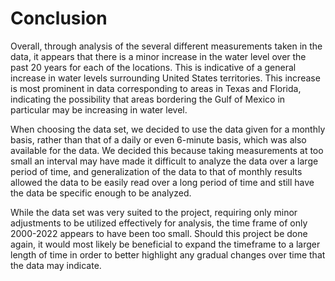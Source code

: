 # Conclusion

Overall, through analysis of the several different measurements taken in the data, it appears that there is a minor increase in the water level over the past 20 years for each of the locations. This is indicative of a general increase in water levels surrounding United States territories. This increase is most prominent in data corresponding to areas in Texas and Florida, indicating the possibility that areas bordering the Gulf of Mexico in particular may be increasing in water level. 


When choosing the data set, we decided to use the data given for a monthly basis, rather than that of a daily or even 6-minute basis, which was also available for the data. We decided this because taking measurements at too small an interval may have made it difficult to analyze the data over a large period of time, and generalization of the data to that of monthly results allowed the data to be easily read over a long period of time and still have the data be specific enough to be analyzed. 


While the data set was very suited to the project, requiring only minor adjustments to be utilized effectively for analysis, the time frame of only 2000-2022 appears to have been too small. Should this project be done again, it would most likely be beneficial to expand the timeframe to a larger length of time in order to better highlight any gradual changes over time that the data may indicate.
